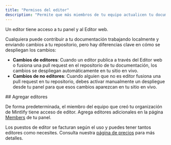 ```yaml
---
title: "Permisos del editor"
description: "Permite que más miembros de tu equipo actualicen tu documentación"
---
```


Un editor tiene acceso a tu panel y al Editor web.

Cualquiera puede contribuir a tu documentación trabajando localmente y enviando cambios a tu repositorio, pero hay diferencias clave en cómo se despliegan los cambios:

* **Cambios de editores**: Cuando un editor publica a través del Editor web o fusiona una pull request en el repositorio de tu documentación, los cambios se despliegan automáticamente en tu sitio en vivo.
* **Cambios de no editores**: Cuando alguien que no es editor fusiona una pull request en tu repositorio, debes activar manualmente un despliegue desde tu panel para que esos cambios aparezcan en tu sitio en vivo.

<div id="add-editors">
  ## Agregar editores
</div>

De forma predeterminada, el miembro del equipo que creó tu organización de Mintlify tiene acceso de editor. Agrega editores adicionales en la página [Members](https://dashboard.mintlify.com/settings/organization/members) de tu panel.

Los puestos de editor se facturan según el uso y puedes tener tantos editores como necesites. Consulta nuestra [página de precios](https://mintlify.com/pricing) para más detalles.